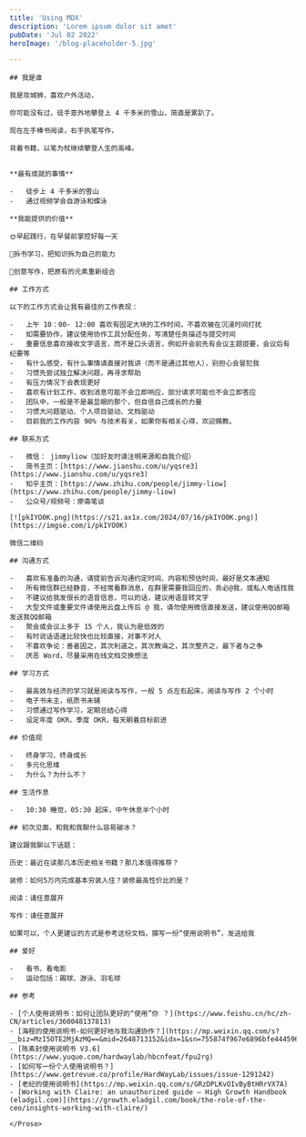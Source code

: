```yaml
---
title: 'Using MDX'
description: 'Lorem ipsum dolor sit amet'
pubDate: 'Jul 02 2022'
heroImage: '/blog-placeholder-5.jpg'

---
```




<PageLayout>
  <Prose>

    ## 我是谁

    我是攻城狮，喜欢户外活动，

    你可能没有过，徒手意外地攀登上 4 千多米的雪山，简直是累趴了。

    现在左手棒书阅读，右手执笔写作，

    背着书籍，以笔为杖继续攀登人生的高峰。


    **最有成就的事情**

    -   徒步上 4 千多米的雪山
    -   通过视频学会自游泳和蝶泳

    **我能提供的价值**

    🌞早起践行，在早餐前掌控好每一天

    📖拆书学习，把知识拆为⾃⼰的能⼒

    📝创意写作，把原有的元素重新组合

    ## 工作方式

    以下的工作方式会让我有最佳的工作表现：

    -   上午 10：00- 12:00 喜欢有固定大块的工作时间，不喜欢被在沉浸时间打扰
    -   如需要协作，建议使用协作工具分配任务，写清楚任务描述与提交时间
    -   重要信息喜欢接收文字语言，而不是口头语言，例如开会前先有会议主题提要，会议后有纪要等
    -   有什么感受，有什么事情请直接对我讲（而不是通过其他人），别担心会冒犯我
    -   习惯先尝试独立解决问题，再寻求帮助
    -   有压力情况下会表现更好
    -   喜欢有计划工作，收到消息可能不会立即响应，部分请求可能也不会立即答应
    -   团队中，一般是不是最显眼的那个，但自信自己成长的力量
    -   习惯大问题驱动、个人项目驱动、文档驱动
    -   目前我的工作内容 90% 与技术有关，如果你有相关心得，欢迎赐教。

    ## 联系方式

    -   微信： jimmyliow（加好友时请注明来源和自我介绍）
    -   简书主页：[https://www.jianshu.com/u/yqsre3](https://www.jianshu.com/u/yqsre3)
    -   知乎主页：[https://www.zhihu.com/people/jimmy-liow](https://www.zhihu.com/people/jimmy-liow)
    -   公众号/视频号：廖斋笔谈

    [![pkIYO0K.png](https://s21.ax1x.com/2024/07/16/pkIYO0K.png)](https://imgse.com/i/pkIYO0K)

    微信二维码

    ## 沟通方式

    -   喜欢有准备的沟通，请提前告诉沟通约定时间、内容和预估时间，最好是文本通知
    -   所有微信群已经静音，不经常看群消息，在群里需要我回应的，务必@我，或私人电话找我
    -   不建议给我发很长的语音信息，可以的话，建议用语音转文字
    -   大型文件或重要文件请使用云盘上传后 @ 我，请勿使用微信直接发送，建议使用QQ邮箱发送我QQ邮箱
    -   聚会或会议上多于 15 个人，我认为是低效的
    -   有时说话语速比较快也比较直接，对事不对人
    -   不喜欢争论：善者因之，其次利道之，其次教诲之，其次整齐之，最下者与之争
    -   厌恶 Word，尽量采用在线文档交换想法

    ## 学习方式

    -   最高效与经济的学习就是阅读与写作，一般 5 点左右起床，阅读与写作 2 个小时
    -   电子书未主，纸质书未辅
    -   习惯通过写作学习，定期总结心得
    -   设定年度 OKR，季度 OKR，每天朝着目标前进

    ## 价值观

    -   终身学习、终身成长
    -   多元化思维
    -   为什么？为什么不？

    ## 生活作息

    -   10:30 睡觉，05:30 起床，中午休息半个小时

    ## 初次见面，和我和我聊什么容易破冰？

    建议跟我聊以下话题：

    历史：最近在读那几本历史相关书籍？那几本值得推荐？

    装修：如何5万内完成基本穷装入住？装修最高性价比的是？

    阅读：请任意展开

    写作：请任意展开

    如果可以，个人更建议的方式是参考这份文档，撰写一份“使用说明书”，发送给我

    ## 爱好

    -   看书、看电影
    -   运动包括：踢球、游泳、羽毛球

    ## 参考

    - [个人使用说明书：如何让团队更好的“使用”你 ？](https://www.feishu.cn/hc/zh-CN/articles/360048137813)
    - [海程的使用说明书-如何更好地与我沟通协作？](https://mp.weixin.qq.com/s?__biz=MzI5OTE2MjAzMQ==&mid=2648713152&idx=1&sn=755874f967e6896bfe44459634d58cde&chksm=f48e4700c3f9ce166859e7dcf4316eda5a3bff0a5668d980c3316268cffc12d788518beae383&mpshare=1&scene=1&srcid=0607ONFc3YNEVnJdJQDAcSxt&sharer_sharetime=1623024816204&sharer_shareid=182663bd69f73605c7d9df469fec1c78&version=3.1.7.8807&platform=win#rd)
    - [陈素封使用说明书 V3.6](https://www.yuque.com/hardwaylab/hbcnfeat/fpu2rg)
    - [如何写一份个人使用说明书？](https://www.getrevue.co/profile/HardWayLab/issues/issue-1291242)
    - [老纪的使用说明书](https://mp.weixin.qq.com/s/GRzDPLKvOIvByBtHRrVX7A)
    - [Working with Claire: an unauthorized guide – High Growth Handbook (eladgil.com)](https://growth.eladgil.com/book/the-role-of-the-ceo/insights-working-with-claire/)

    </Prose>

</PageLayout>
